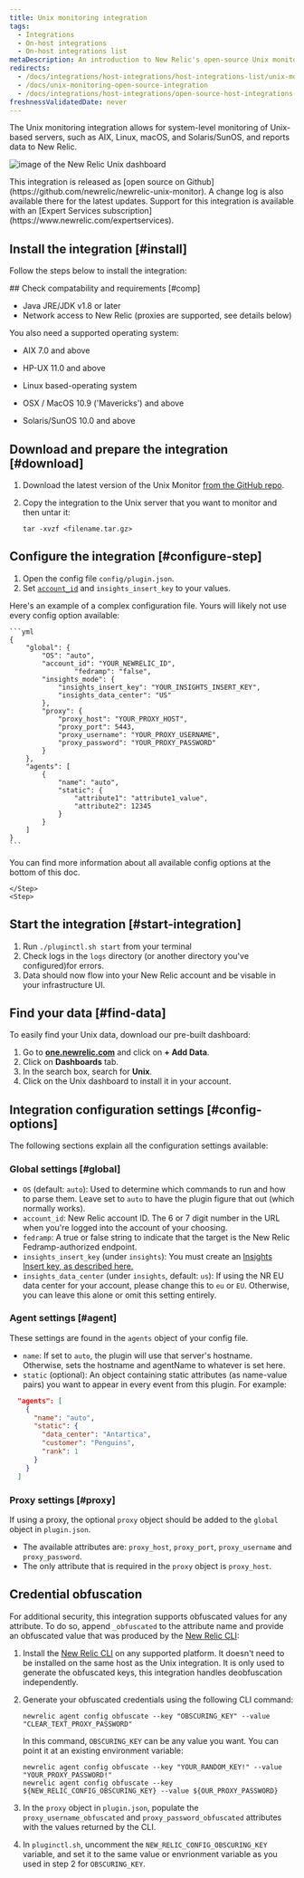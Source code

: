 ```yaml
---
title: Unix monitoring integration
tags:
  - Integrations
  - On-host integrations
  - On-host integrations list
metaDescription: An introduction to New Relic's open-source Unix monitoring integration.
redirects:
  - /docs/integrations/host-integrations/host-integrations-list/unix-monitoring-integration
  - /docs/unix-monitoring-open-source-integration
  - /docs/integrations/host-integrations/open-source-host-integrations-list/unix-monitoring-open-source-integration
freshnessValidatedDate: never
---
```



The Unix monitoring integration allows for system-level monitoring of Unix-based servers, such as AIX, Linux, macOS, and Solaris/SunOS, and reports data to New Relic.

<img
    title="unix"
    alt="image of the New Relic Unix dashboard"
    src={infrastructureUnixDashboard}
/>

<Callout variant="tip">
  This integration is released as [open source on Github](https://github.com/newrelic/newrelic-unix-monitor). A change log is also available there for the latest updates. Support for this integration is available with an [Expert Services subscription](https://www.newrelic.com/expertservices).
</Callout>

## Install the integration [#install]

Follow the steps below to install the integration:

<Steps>
    <Step>
## Check compatability and requirements [#comp]

* Java JRE/JDK v1.8 or later
* Network access to New Relic (proxies are supported, see details below)

You also need a supported operating system:

* AIX 7.0 and above
* HP-UX 11.0 and above
* Linux based-operating system
* OSX / MacOS 10.9 ('Mavericks') and above
* Solaris/SunOS 10.0 and above

    </Step>
    <Step>
## Download and prepare the integration [#download]

1. Download the latest version of the Unix Monitor [from the GitHub repo](https://github.com/newrelic/newrelic-unix-monitor/releases/latest).
2. Copy the integration to the Unix server that you want to monitor and then untar it:

    ```shell
    tar -xvzf <filename.tar.gz>
    ```

    </Step>
    <Step>
## Configure the integration [#configure-step]

1. Open the config file `config/plugin.json`.
2. Set [`account_id`](/docs/accounts/install-new-relic/account-setup/account-id) and `insights_insert_key` to your values.

Here's an example of a complex configuration file. Yours will likely not use every config option available:

    ```yml
    {
        "global": {
            "OS": "auto",
            "account_id": "YOUR_NEWRELIC_ID",
                    "fedramp": "false",
            "insights_mode": {
                "insights_insert_key": "YOUR_INSIGHTS_INSERT_KEY",
                "insights_data_center": "US"
            },
            "proxy": {
                "proxy_host": "YOUR_PROXY_HOST",
                "proxy_port": 5443,
                "proxy_username": "YOUR_PROXY_USERNAME",
                "proxy_password": "YOUR_PROXY_PASSWORD"
            }
        },
        "agents": [
            {
                "name": "auto",
                "static": {
                    "attribute1": "attribute1_value",
                    "attribute2": 12345
                }
            }
        ]
    }
    ```
        
You can find more information about all available config options at the bottom of this doc.

    </Step>
    <Step>
## Start the integration [#start-integration]

1. Run `./pluginctl.sh start` from your terminal
2. Check logs in the `logs` directory (or another directory you've configured)for errors. 
3. Data should now flow into your New Relic account and be visable in your infrastructure UI.
    </Step>
    <Step>

## Find your data [#find-data]

To easily find your Unix data, download our pre-built dashboard:

1. Go to <DoNotTranslate>**[one.newrelic.com](https://one.newrelic.com/)**</DoNotTranslate> and click on <DoNotTranslate>**+ Add Data**</DoNotTranslate>.
2. Click on <DoNotTranslate>**Dashboards**</DoNotTranslate> tab.
3. In the search box, search for <DoNotTranslate>**Unix**</DoNotTranslate>.
4. Click on the Unix dashboard to install it in your account.

</Step>
</Steps>

## Integration configuration settings [#config-options]

The following sections explain all the configuration settings available:

### Global settings [#global]
* `OS` (default: `auto`): Used to determine which commands to run and how to parse them. Leave set to `auto` to have the plugin figure that out (which normally works).
* `account_id`: New Relic account ID. The 6 or 7 digit number in the URL when you're logged into the account of your choosing.
* `fedramp`: A true or false string to indicate that the target is the New Relic Fedramp-authorized endpoint.
* `insights_insert_key` (under `insights`): You must create an [Insights Insert key, as described here.](/docs/insights/insights-data-sources/custom-data/insert-custom-events-insights-api#register)
* `insights_data_center` (under `insights`, default: `us`): If using the NR EU data center for your account, please change this to `eu` or `EU`. Otherwise, you can leave this alone or omit this setting entirely. 

### Agent settings [#agent]
These settings are found in the `agents` object of your config file.

* `name`: If set to `auto`, the plugin will use that server's hostname. Otherwise, sets the hostname and agentName to whatever is set here.
* `static` (optional): An object containing static attributes (as name-value pairs) you want to appear in every event from this plugin. For example:
```json
  "agents": [
    {
      "name": "auto",
      "static": {
        "data_center": "Antartica",
        "customer": "Penguins",
        "rank": 1
      }
    }
  ]
```

### Proxy settings [#proxy]
If using a proxy, the optional `proxy` object should be added to the `global` object in `plugin.json`.

* The available attributes are: `proxy_host`, `proxy_port`, `proxy_username` and `proxy_password`.
* The only attribute that is required in the `proxy` object is `proxy_host`.

## Credential obfuscation
For additional security, this integration supports obfuscated values for any attribute. To do so, append  `_obfuscated` to the attribute name and provide  an obfuscated value that was produced by the [New Relic CLI](https://github.com/newrelic/newrelic-cli):

1. Install the [New Relic CLI](https://github.com/newrelic/newrelic-cli#installation) on any supported platform. It doesn't need to be installed on the same host as the Unix integration. It is only used to generate the obfuscated keys, this integration handles deobfuscation independently.

2. Generate your obfuscated credentials using the following CLI command:
    
    ```
    newrelic agent config obfuscate --key "OBSCURING_KEY" --value "CLEAR_TEXT_PROXY_PASSWORD"
    ```

    In this command, `OBSCURING_KEY` can be any value you want. You can point it at an existing environment variable:

    ```
    newrelic agent config obfuscate --key "YOUR_RANDOM_KEY!" --value "YOUR_PROXY_PASSWORD!"
    newrelic agent config obfuscate --key ${NEW_RELIC_CONFIG_OBSCURING_KEY} --value ${OUR_PROXY_PASSWORD}
    ```

3. In the `proxy` object in `plugin.json`, populate the `proxy_username_obfuscated` and `proxy_password_obfuscated` attributes with the values returned by the CLI.

4. In `pluginctl.sh`, uncomment the `NEW_RELIC_CONFIG_OBSCURING_KEY` variable, and set it to the same value or envrionment variable as you used in step 2 for `OBSCURING_KEY`.
